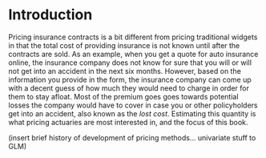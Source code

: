 # Introduction {#intro}

Pricing insurance contracts is a bit different from pricing traditional widgets in that the total cost of providing insurance is not known until after the contracts are sold. As an example, when you get a quote for auto insurance online, the insurance company does not know for sure that you will or will not get into an accident in the next six months. However, based on the information you provide in the form, the insurance company can come up with a decent guess of how much they would need to charge in order for them to stay afloat. Most of the premium goes goes towards potential losses the company would have to cover in case you or other policyholders get into an accident, also known as the *lost cost*. Estimating this quantity is what pricing actuaries are most interested in, and the focus of this book.

(insert brief history of development of pricing methods... univariate stuff to GLM)